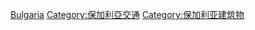 {{Commons cat|Bridges in Bulgaria}}

[[Category:欧洲各国桥梁|Bulgaria]]
[[Category:保加利亞交通|Category:保加利亞交通]]
[[Category:保加利亚建筑物|Category:保加利亚建筑物]]